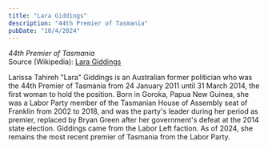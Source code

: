 ```yaml
---
title: "Lara Giddings"
description: "44th Premier of Tasmania"
pubDate: "10/4/2024"
---
```


*44th Premier of Tasmania*  
Source (Wikipedia): [Lara Giddings][1]

Larissa Tahireh "Lara" Giddings is an Australian former politician who was the 44th Premier of Tasmania from 24 January 2011 until 31 March 2014, the first woman to hold the position. Born in Goroka, Papua New Guinea, she was a Labor Party member of the Tasmanian House of Assembly seat of Franklin from 2002 to 2018, and was the party's leader during her period as premier, replaced by Bryan Green after her government's defeat at the 2014 state election. Giddings came from the Labor Left faction. As of 2024, she remains the most recent premier of Tasmania from the Labor Party.

[1]: https://en.wikipedia.org/wiki/Lara_Giddings
